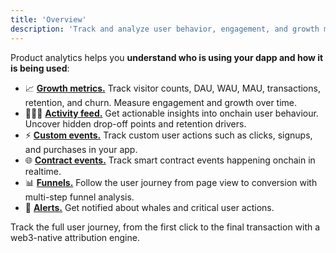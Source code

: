 ```yaml
---
title: 'Overview'
description: 'Track and analyze user behavior, engagement, and growth metrics for your dapp with web3-native analytics.'
---
```


Product analytics helps you **understand who is using your dapp and how it is being used**: 

- 📈 <a href="/features/product-analytics/growth-metrics">**Growth metrics.**</a> Track visitor counts, DAU, WAU, MAU, transactions, retention, and churn. Measure engagement and growth over time.
- 🏃‍♀️‍➡️ <a href="/features/product-analytics/activity">**Activity feed.**</a> Get actionable insights into onchain user behaviour. Uncover hidden drop-off points and retention drivers. 
- ⚡️ <a href="/features/product-analytics/custom-events">**Custom events.**</a> Track custom user actions such as clicks, signups, and purchases in your app. 
- 🌐 <a href="/features/product-analytics/contract-events">**Contract events.**</a> Track smart contract events happening onchain in realtime. 
- 📊 <a href="/features/product-analytics/funnels">**Funnels.**</a> Follow the user journey from page view to conversion with multi-step funnel analysis.
- 🔔 <a href="/features/product-analytics/alerts">**Alerts.**</a> Get notified about whales and critical user actions.

Track the full user journey, from the first click to the final transaction with a web3-native attribution engine.
